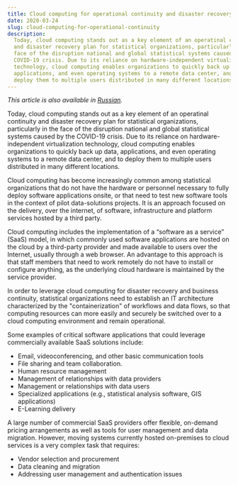 ```yaml
---
title: Cloud computing for operational continuity and disaster recovery
date: 2020-03-24
slug: cloud-computing-for-operational-continuity
description:
  Today, cloud computing stands out as a key element of an operatinal continuity
  and disaster recovery plan for statistical organizations, particularly in the
  face of the disruption national and global statistical systems caused by the
  COVID-19 crisis. Due to its reliance on hardware-independent virtualization
  technology, cloud computing enables organizations to quickly back up data,
  applications, and even operating systems to a remote data center, and to
  deploy them to multiple users distributed in many different locations.
---
```


_This article is also available in
[Russian](/cloud-computing-for-operational-continuity-RU.pdf)._

Today, cloud computing stands out as a key element of an operatinal continuity
and disaster recovery plan for statistical organizations, particularly in the
face of the disruption national and global statistical systems caused by the
COVID-19 crisis. Due to its reliance on hardware-independent virtualization
technology, cloud computing enables organizations to quickly back up data,
applications, and even operating systems to a remote data center, and to deploy
them to multiple users distributed in many different locations.

Cloud computing has become increasingly common among statistical organizations
that do not have the hardware or personnel necessary to fully deploy software
applications onsite, or that need to test new software tools in the context of
pilot data-solutions projects. It is an approach focused on the delivery, over
the internet, of software, infrastructure and platform services hosted by a
third party.

Cloud computing includes the implementation of a “software as a service” (SaaS)
model, in which commonly used software applications are hosted on the cloud by a
third-party provider and made available to users over the Internet, usually
through a web browser. An advantage to this approach is that staff members that
need to work remotely do not have to install or configure anything, as the
underlying cloud hardware is maintained by the service provider.

In order to leverage cloud computing for disaster recovery and business
continuity, statistical organizations need to establish an IT architecture
characterized by the "containerization" of workflows and data flows, so that
computing resources can more easily and securely be switched over to a cloud
computing environment and remain operational.

Some examples of critical software applications that could leverage commercially
available SaaS solutions include:

- Email, videoconferencing, and other basic communication tools
- File sharing and team collaboration.
- Human resource management
- Management of relationships with data providers
- Management or relationships with data users
- Specialized applications (e.g., statistical analysis software, GIS
  applications)
- E-Learning delivery

A large number of commercial SaaS providers offer flexible, on-demand pricing
arrangements as well as tools for user management and data migration. However,
moving systems currently hosted on-premises to cloud services is a very complex
task that requires:

- Vendor selection and procurement
- Data cleaning and migration
- Addressing user management and authentication issues
